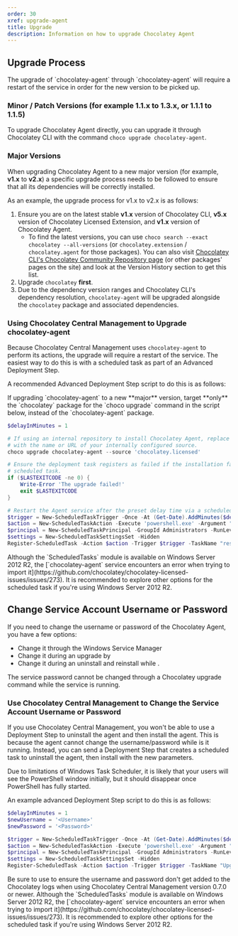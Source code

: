 ---
order: 30
xref: upgrade-agent
title: Upgrade
description: Information on how to upgrade Chocolatey Agent
---

## Upgrade Process

<Callout type="info">
    The upgrade of `chocolatey-agent` through `chocolatey-agent` will require a restart of the service in order for the new version to be picked up.
</Callout>

### Minor / Patch Versions (for example 1.1.x to 1.3.x, or 1.1.1 to 1.1.5)

To upgrade Chocolatey Agent directly, you can upgrade it through Chocolatey CLI with the command `choco upgrade chocolatey-agent`.

### Major Versions

When upgrading Chocolatey Agent to a new major version (for example, **v1.x** to **v2.x**) a specific upgrade process needs to be followed to ensure that all its dependencies will be correctly installed.

As an example, the upgrade process for v1.x to v2.x is as follows:

1. Ensure you are on the latest stable **v1.x** version of Chocolatey CLI, **v5.x** version of Chocolatey Licensed Extension, and **v1.x** version of Chocolatey Agent.
    - To find the latest versions, you can use `choco search --exact chocolatey --all-versions` (or `chocolatey.extension` / `chocolatey.agent` for those packages).
      You can also visit [Chocolatey CLI's Chocolatey Community Repository page](https://community.chocolatey.org/packages/chocolatey) (or other packages' pages on the site) and look at the Version History section to get this list.
1. Upgrade `chocolatey` **first**.
1. Due to the dependency version ranges and Chocolatey CLI's dependency resolution, `chocolatey-agent` will be upgraded alongside the `chocolatey` package and associated dependencies.

### Using Chocolatey Central Management to Upgrade chocolatey-agent

Because Chocolatey Central Management uses `chocolatey-agent` to perform its actions, the upgrade will require a restart of the service.
The easiest way to do this is with a scheduled task as part of an Advanced Deployment Step.

A recommended Advanced Deployment Step script to do this is as follows:

<Callout type="info">
    If upgrading `chocolatey-agent` to a new **major** version, target **only** the `chocolatey` package for the `choco upgrade` command in the script below, instead of the `chocolatey-agent` package.
</Callout>

```powershell
$delayInMinutes = 1

# If using an internal repository to install Chocolatey Agent, replace `chocolatey.licensed` below
# with the name or URL of your internally configured source.
choco upgrade chocolatey-agent --source 'chocolatey.licensed'

# Ensure the deployment task registers as failed if the installation failed, and skip registering the
# scheduled task.
if ($LASTEXITCODE -ne 0) {
    Write-Error 'The upgrade failed!'
    exit $LASTEXITCODE
}

# Restart the Agent service after the preset delay time via a scheduled task.
$trigger = New-ScheduledTaskTrigger -Once -At (Get-Date).AddMinutes($delayInMinutes)
$action = New-ScheduledTaskAction -Execute 'powershell.exe' -Argument "-WindowStyle Hidden -Command Restart-Service chocolatey-agent"
$principal = New-ScheduledTaskPrincipal -GroupId Administrators -RunLevel Highest
$settings = New-ScheduledTaskSettingsSet -Hidden
Register-ScheduledTask -Action $action -Trigger $trigger -TaskName "restart chocolatey-agent" -Description "Upgrade Chocolatey Agent" -Principal $principal -Settings $settings -Verbose:$false
```

<Callout type="warning">
    Although the `ScheduledTasks` module is available on Windows Server 2012 R2, the [`chocolatey-agent` service encounters an error when trying to import it](https://github.com/chocolatey/chocolatey-licensed-issues/issues/273). It is recommended to explore other options for the scheduled task if you're using Windows Server 2012 R2.
</Callout>

## Change Service Account Username or Password

If you need to change the username or password of the Chocolatey Agent, you have a few options:

* Change it through the Windows Service Manager
* Change it during an upgrade by <Xref title="passing the new username/password to the upgrade command" value="setup-agent" anchor="package-parameters" />
* Change it during an uninstall and reinstall while <Xref title="passing the new username/password to the install command" value="setup-agent" anchor="package-parameters" />.

<Callout type="warning">
    The service password cannot be changed through a Chocolatey upgrade command while the service is running.
</Callout>

### Use Chocolatey Central Management to Change the Service Account Username or Password

If you use Chocolatey Central Management, you won't be able to use a Deployment Step to uninstall the agent and then install the agent. This is because the agent cannot change the username/password while is it running. Instead, you can send a Deployment Step that creates a scheduled task to uninstall the agent, then install with the new parameters.

<Callout type="info">
    Due to limitations of Windows Task Scheduler, it is likely that your users will see the PowerShell window initially, but it should disappear once PowerShell has fully started.
</Callout>

An example advanced Deployment Step script to do this is as follows:

```powershell
$delayInMinutes = 1
$newUsername = '<Username>'
$newPassword = '<Password>'

$trigger = New-ScheduledTaskTrigger -Once -At (Get-Date).AddMinutes($delayInMinutes)
$action = New-ScheduledTaskAction -Execute 'powershell.exe' -Argument "-WindowStyle Hidden -Command choco uninstall chocolatey-agent -y ; choco install chocolatey-agent -y --params='/Username:$newUsername' --package-parameters-sensitive='/Password:$newPassword'"
$principal = New-ScheduledTaskPrincipal -GroupId Administrators -RunLevel Highest
$settings = New-ScheduledTaskSettingsSet -Hidden
Register-ScheduledTask -Action $action -Trigger $trigger -TaskName "Upgrade chocolatey-agent" -Description "Upgrade Chocolatey Agent" -Principal $principal -Settings $settings -Verbose:$false
```

<Callout type="info">
    Be sure to use <Xref title="Sensitive Variables" value="ccm-administration-sensitive-variables" /> to ensure the username and password don't get added to the Chocolatey logs when using Chocolatey Central Management version 0.7.0 or newer.
</Callout>

<Callout type="warning">
    Although the `ScheduledTasks` module is available on Windows Server 2012 R2, the [`chocolatey-agent` service encounters an error when trying to import it](https://github.com/chocolatey/chocolatey-licensed-issues/issues/273). It is recommended to explore other options for the scheduled task if you're using Windows Server 2012 R2.
</Callout>
